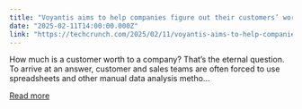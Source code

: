 ```yaml
---
title: "Voyantis aims to help companies figure out their customers’ worth"
date: "2025-02-11T14:00:00.000Z"
link: "https://techcrunch.com/2025/02/11/voyantis-aims-to-help-companies-figure-out-their-customers-worth/"
---
```


How much is a customer worth to a company? That&#8217;s the eternal question. To arrive at an answer, customer and sales teams are often forced to use spreadsheets and other manual data analysis metho...

[Read more](https://techcrunch.com/2025/02/11/voyantis-aims-to-help-companies-figure-out-their-customers-worth/)
